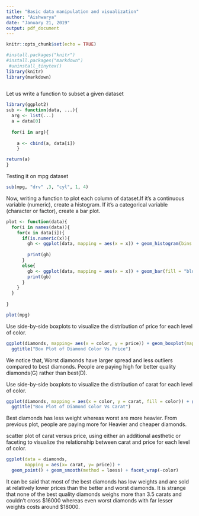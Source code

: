 ---
title: "Basic data manipulation and visualization"
author: "Aishwarya"
date: "January 21, 2019"
output: pdf_document
---

```{r setup, include=FALSE}
knitr::opts_chunk$set(echo = TRUE)

#install.packages("knitr")
#install.packages("markdown")
 #uninstall_tinytex()
library(knitr)
library(markdown)
 
```
                             


Let us write a function to subset a given  dataset

```{r }
library(ggplot2)
sub <- function(data, ...){
  arg <- list(...)
  a = data[0]
    
  for(i in arg){
    
    a <- cbind(a, data[i])
    }

return(a)
}
```

Testing it on mpg dataset
```{r cars}
sub(mpg, "drv" ,3, "cyl", 1, 4)
```


Now, writing a function to plot each column of dataset.If it’s a continuous variable (numeric), create a histogram. If it’s a categorical variable (character or factor),
create a bar plot.
```{r pressure, echo=TRUE}
plot <- function(data){
  for(i in names(data)){
    for(x in data[i]){
      if(is.numeric(x)){
        gh <- ggplot(data, mapping = aes(x = x)) + geom_histogram(bins = 10, fill ="yellow" , color ="green" ) + labs(x = i) 
       
        print(gh)
      }
      else{
        gb <- ggplot(data, mapping = aes(x = x)) + geom_bar(fill = "blue", color = "red") + labs(x=i) 
        print(gb)
      }
    }
  }
  
}

plot(mpg)
```





Use side-by-side boxplots to visualize the distribution of price for each level of color.
```{r}
ggplot(diamonds, mapping= aes(x = color, y = price)) + geom_boxplot(mapping= aes(fill = color)) + 
  ggtitle("Box Plot of Diamond Color Vs Price")

```
We notice that,
Worst diamonds have larger spread and less outliers compared to best diamonds.
People are paying high for better quality diamonds(G) rather than best(D).


Use side-by-side boxplots to visualize the distribution of carat for each level of color.

```{r}
ggplot(diamonds, mapping = aes(x = color, y = carat, fill = color)) + geom_boxplot() +
  ggtitle("Box Plot of Diamond Color Vs Carat")
```
             
Best diamonds has less weight whereas worst are more heavier.
From previous plot, people are paying more for Heavier and cheaper diamonds.                           
                                        
                                        
scatter plot of carat versus price, using either an additional aesthetic or faceting to visualize the
relationship between carat and price for each level of color.

```{r}

ggplot(data = diamonds,
       mapping = aes(x= carat, y= price)) +
  geom_point() + geom_smooth(method = loess) + facet_wrap(~color)
```
                                        
It can be said that most of the best diamonds has low weights and are sold at relatively lower prices than the better and worst diamonds. 
It is strange that none of the best quality diamonds weighs more than 3.5 carats and couldn't cross \$16000 whereas even worst diamonds with far lesser weights costs around \$18000.
                                        